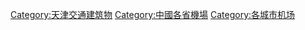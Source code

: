 {{Catnav|頁面分類|各種主題的頁面分類|依中国各省来作的分类|中國各省交通|天津交通}}

[[Category:天津交通建筑物|Category:天津交通建筑物]]
[[Category:中國各省機場|Category:中國各省機場]]
[[Category:各城市机场|Category:各城市机场]]